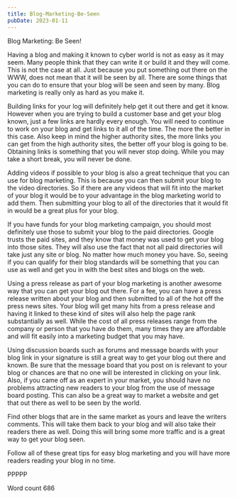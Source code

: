 ```yaml
---
title: Blog-Marketing-Be-Seen
pubDate: 2023-01-11
---
```


Blog Marketing: Be Seen!

Having a blog and making it known to cyber world is not as easy as it may seem. Many people think that they can write it or build it and they will come. This is not the case at all. Just because you put something out there on the WWW, does not mean that it will be seen by all. There are some things that you can do to ensure that your blog will be seen and seen by many. Blog marketing is really only as hard as you make it.

Building links for your log will definitely help get it out there and get it know. However when you are trying to build a customer base and get your blog known, just a few links are hardly every enough. You will need to continue to work on your blog and get links to it all of the time. The more the better in this case. Also keep in mind the higher authority sites, the more links you can get from the high authority sites, the better off your blog is going to be. Obtaining links is something that you will never stop doing. While you may take a short break, you will never be done.

Adding videos if possible to your blog is also a great technique that you can use for blog marketing. This is because you can then submit your blog to the video directories. So if there are any videos that will fit into the market of your blog it would be to your advantage in the blog marketing world to add them. Then submitting your blog to all of the directories that it would fit in would be a great plus for your blog.

If you have funds for your blog marketing campaign, you should most definitely use those to submit your blog to the paid directories. Google trusts the paid sites, and they know that money was used to get your blog into those sites. They will also use the fact that not all paid directories will take just any site or blog. No matter how much money you have. So, seeing if you can qualify for their blog standards will be something that you can use as well and get you in with the best sites and blogs on the web. 

Using a press release as part of your blog marketing is another awesome way that you can get your blog out there. For a fee, you can have a press release written about your blog and then submitted to all of the hot off the press news sites. Your blog will get many hits from a press release and having it linked to these kind of sites will also help the page rank substantially as well. While the cost of all press releases range from the company or person that you have do them, many times they are affordable and will fit easily into a marketing budget that you may have.

Using discussion boards such as forums and message boards with your blog link in your signature is still a great way to get your blog out there and known. Be sure that the message board that you post on is relevant to your blog or chances are that no one will be interested in clicking on your link. Also, if you came off as an expert in your market, you should have no problems attracting new readers to your blog from the use of message board posting. This can also be a great way to market a website and get that out there as well to be seen by the world.

Find other blogs that are in the same market as yours and leave the writers comments. This will take them back to your blog and will also take their readers there as well. Doing this will bring some more traffic and is a great way to get your blog seen.

Follow all of these great tips for easy blog marketing and you will have more readers reading your blog in no time.

PPPPP

Word count 686